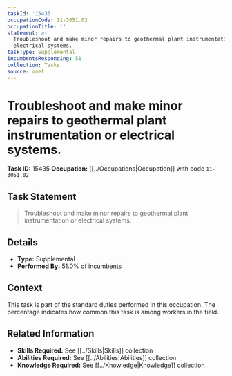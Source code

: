 ```yaml
---
taskId: '15435'
occupationCode: 11-3051.02
occupationTitle: ''
statement: >-
  Troubleshoot and make minor repairs to geothermal plant instrumentation or
  electrical systems.
taskType: Supplemental
incumbentsResponding: 51
collection: Tasks
source: onet
---
```

# Troubleshoot and make minor repairs to geothermal plant instrumentation or electrical systems.

**Task ID:** 15435
**Occupation:** [[../Occupations|Occupation]] with code `11-3051.02`

## Task Statement

> Troubleshoot and make minor repairs to geothermal plant instrumentation or electrical systems.

## Details

- **Type:** Supplemental
- **Performed By:** 51.0% of incumbents

## Context

This task is part of the standard duties performed in this occupation. The percentage indicates how common this task is among workers in the field.

## Related Information

- **Skills Required:** See [[../Skills|Skills]] collection
- **Abilities Required:** See [[../Abilities|Abilities]] collection
- **Knowledge Required:** See [[../Knowledge|Knowledge]] collection
